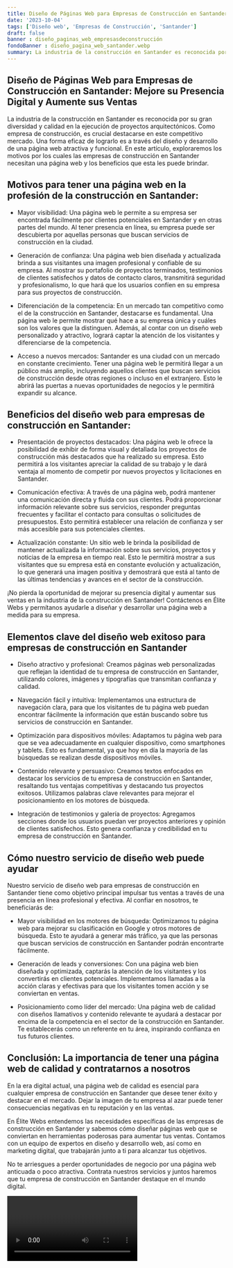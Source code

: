 ```yaml
---
title: Diseño de Páginas Web para Empresas de Construcción en Santander
date: '2023-10-04'
tags: ['Diseño web', 'Empresas de Construcción', 'Santander']
draft: false
banner : diseño_paginas_web_empresasdeconstrucción
fondoBanner : diseño_pagina_web_santander.webp
summary: La industria de la construcción en Santander es reconocida por su gran diversidad y calidad en la ejecución de proyectos arquitectónicos. Como empresa de construcción, es crucial destacarse en este competitivo mercado. Una forma eficaz de lograrlo es a través del diseño y desarrollo de una página web atractiva y funcional. En este artículo, exploraremos los motivos por los cuales las empresas de construcción en Santander necesitan una página web y los beneficios que esta les puede brindar.
---
```


## Diseño de Páginas Web para Empresas de Construcción en Santander: Mejore su Presencia Digital y Aumente sus Ventas

La industria de la construcción en Santander es reconocida por su gran diversidad y calidad en la ejecución de proyectos arquitectónicos. Como empresa de construcción, es crucial destacarse en este competitivo mercado. Una forma eficaz de lograrlo es a través del diseño y desarrollo de una página web atractiva y funcional. En este artículo, exploraremos los motivos por los cuales las empresas de construcción en Santander necesitan una página web y los beneficios que esta les puede brindar.

## Motivos para tener una página web en la profesión de la construcción en Santander:

- Mayor visibilidad: Una página web le permite a su empresa ser encontrada fácilmente por clientes potenciales en Santander y en otras partes del mundo. Al tener presencia en línea, su empresa puede ser descubierta por aquellas personas que buscan servicios de construcción en la ciudad.

- Generación de confianza: Una página web bien diseñada y actualizada brinda a sus visitantes una imagen profesional y confiable de su empresa. Al mostrar su portafolio de proyectos terminados, testimonios de clientes satisfechos y datos de contacto claros, transmitirá seguridad y profesionalismo, lo que hará que los usuarios confíen en su empresa para sus proyectos de construcción.

- Diferenciación de la competencia: En un mercado tan competitivo como el de la construcción en Santander, destacarse es fundamental. Una página web le permite mostrar qué hace a su empresa única y cuáles son los valores que la distinguen. Además, al contar con un diseño web personalizado y atractivo, logrará captar la atención de los visitantes y diferenciarse de la competencia.

- Acceso a nuevos mercados: Santander es una ciudad con un mercado en constante crecimiento. Tener una página web le permitirá llegar a un público más amplio, incluyendo aquellos clientes que buscan servicios de construcción desde otras regiones o incluso en el extranjero. Esto le abrirá las puertas a nuevas oportunidades de negocios y le permitirá expandir su alcance.

## Beneficios del diseño web para empresas de construcción en Santander:

- Presentación de proyectos destacados: Una página web le ofrece la posibilidad de exhibir de forma visual y detallada los proyectos de construcción más destacados que ha realizado su empresa. Esto permitirá a los visitantes apreciar la calidad de su trabajo y le dará ventaja al momento de competir por nuevos proyectos y licitaciones en Santander.

- Comunicación efectiva: A través de una página web, podrá mantener una comunicación directa y fluida con sus clientes. Podrá proporcionar información relevante sobre sus servicios, responder preguntas frecuentes y facilitar el contacto para consultas o solicitudes de presupuestos. Esto permitirá establecer una relación de confianza y ser más accesible para sus potenciales clientes.

- Actualización constante: Un sitio web le brinda la posibilidad de mantener actualizada la información sobre sus servicios, proyectos y noticias de la empresa en tiempo real. Esto le permitirá mostrar a sus visitantes que su empresa está en constante evolución y actualización, lo que generará una imagen positiva y demostrará que está al tanto de las últimas tendencias y avances en el sector de la construcción.

¡No pierda la oportunidad de mejorar su presencia digital y aumentar sus ventas en la industria de la construcción en Santander! Contáctenos en Élite Webs y permítanos ayudarle a diseñar y desarrollar una página web a medida para su empresa.

<GifSeo />

<Cta />

## Elementos clave del diseño web exitoso para empresas de construcción en Santander

- Diseño atractivo y profesional: Creamos páginas web personalizadas que reflejan la identidad de tu empresa de construcción en Santander, utilizando colores, imágenes y tipografías que transmitan confianza y calidad.

- Navegación fácil y intuitiva: Implementamos una estructura de navegación clara, para que los visitantes de tu página web puedan encontrar fácilmente la información que están buscando sobre tus servicios de construcción en Santander.

- Optimización para dispositivos móviles: Adaptamos tu página web para que se vea adecuadamente en cualquier dispositivo, como smartphones y tablets. Esto es fundamental, ya que hoy en día la mayoría de las búsquedas se realizan desde dispositivos móviles.

- Contenido relevante y persuasivo: Creamos textos enfocados en destacar los servicios de tu empresa de construcción en Santander, resaltando tus ventajas competitivas y destacando tus proyectos exitosos. Utilizamos palabras clave relevantes para mejorar el posicionamiento en los motores de búsqueda.

- Integración de testimonios y galería de proyectos: Agregamos secciones donde los usuarios puedan ver proyectos anteriores y opinión de clientes satisfechos. Esto genera confianza y credibilidad en tu empresa de construcción en Santander.

## Cómo nuestro servicio de diseño web puede ayudar

Nuestro servicio de diseño web para empresas de construcción en Santander tiene como objetivo principal impulsar tus ventas a través de una presencia en línea profesional y efectiva. Al confiar en nosotros, te beneficiarás de:

- Mayor visibilidad en los motores de búsqueda: Optimizamos tu página web para mejorar su clasificación en Google y otros motores de búsqueda. Esto te ayudará a generar más tráfico, ya que las personas que buscan servicios de construcción en Santander podrán encontrarte fácilmente.

- Generación de leads y conversiones: Con una página web bien diseñada y optimizada, captarás la atención de los visitantes y los convertirás en clientes potenciales. Implementamos llamadas a la acción claras y efectivas para que los visitantes tomen acción y se conviertan en ventas.

- Posicionamiento como líder del mercado: Una página web de calidad con diseños llamativos y contenido relevante te ayudará a destacar por encima de la competencia en el sector de la construcción en Santander. Te establecerás como un referente en tu área, inspirando confianza en tus futuros clientes.

## Conclusión: La importancia de tener una página web de calidad y contratarnos a nosotros

En la era digital actual, una página web de calidad es esencial para cualquier empresa de construcción en Santander que desee tener éxito y destacar en el mercado. Dejar la imagen de tu empresa al azar puede tener consecuencias negativas en tu reputación y en las ventas.

En Élite Webs entendemos las necesidades específicas de las empresas de construcción en Santander y sabemos cómo diseñar páginas web que se conviertan en herramientas poderosas para aumentar tus ventas. Contamos con un equipo de expertos en diseño y desarrollo web, así como en marketing digital, que trabajarán junto a ti para alcanzar tus objetivos.

No te arriesgues a perder oportunidades de negocio por una página web anticuada o poco atractiva. Contrata nuestros servicios y juntos haremos que tu empresa de construcción en Santander destaque en el mundo digital.

<Video />

<CtaBot job='Empresas de Construcción' city='Santander'/>

<Gmaps query='Santander+españa+maps' />